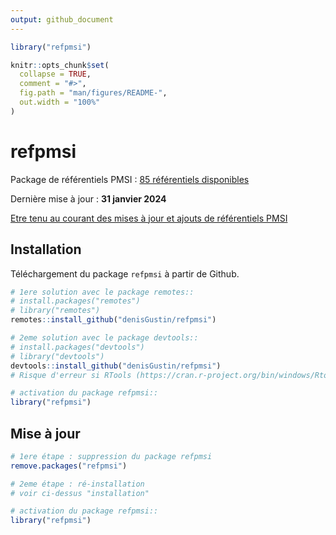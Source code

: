```yaml
---
output: github_document
---
```


```r
library("refpmsi")
```

<!-- README.md is generated from README.Rmd. Please edit that file -->

```r
knitr::opts_chunk$set(
  collapse = TRUE,
  comment = "#>",
  fig.path = "man/figures/README-",
  out.width = "100%"
)
```
# refpmsi

Package de référentiels PMSI : [85 référentiels disponibles](https://denisgustin.github.io/refpmsi/articles/liste_ref.html)  

Dernière mise à jour : **31 janvier 2024**  

[Etre tenu au courant des mises à jour et ajouts de référentiels PMSI](http://www.lespmsi.com/r-et-pmsi/)

## Installation

Téléchargement du package `refpmsi` à partir de Github.  

```r
# 1ere solution avec le package remotes::
# install.packages("remotes")
# library("remotes")
remotes::install_github("denisGustin/refpmsi")

# 2eme solution avec le package devtools::
# install.packages("devtools")
# library("devtools")
devtools::install_github("denisGustin/refpmsi")
# Risque d'erreur si RTools (https://cran.r-project.org/bin/windows/Rtools/) n'est pas installé

# activation du package refpmsi::
library("refpmsi")
```

## Mise à jour

```r
# 1ere étape : suppression du package refpmsi
remove.packages("refpmsi")

# 2eme étape : ré-installation
# voir ci-dessus "installation"

# activation du package refpmsi::
library("refpmsi")
```
